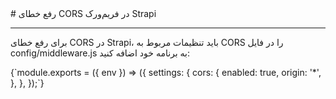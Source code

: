 

<Layout>
<Head>
<title>مستندات رفع خطای CORS در Strapi - لیارا</title>
<meta property="og:title" content="مستندات خدمات رایانش ابری لیارا" />
<meta property="og:description" content="مستندات مربوط به رفع خطای CORS در Strapi در پلتفرم NodeJS در لیارا"  />
</Head>
# رفع خطای CORS در فریم‌ورک Strapi
<hr className="mb-2" />

برای رفع خطای CORS در Strapi، باید تنظیمات مربوط به CORS را در فایل <Important>config/middleware.js</Important> به برنامه خود اضافه کنید:
<div className="h-2" />
<div dir='ltr'>
    <Highlight className="js">
        {`module.exports = ({ env }) => ({
  settings: {
    cors: {
      enabled: true,
      origin: '*', 
    },
  },
});`}
    </Highlight>
</div>
</Layout>